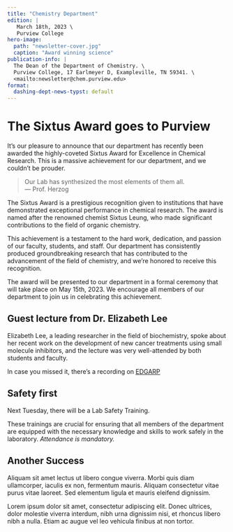 ```yaml
---
title: "Chemistry Department"
edition: |
   March 18th, 2023 \
   Purview College
hero-image:
  path: "newsletter-cover.jpg"
  caption: "Award winning science"
publication-info: |
  The Dean of the Department of Chemistry. \
  Purview College, 17 Earlmeyer D, Exampleville, TN 59341. \
  <mailto:newsletter@chem.purview.edu>
format:
  dashing-dept-news-typst: default
---
```


# The Sixtus Award goes to Purview

It's our pleasure to announce that our department has recently been awarded the highly-coveted Sixtus Award for Excellence in Chemical Research. This is a massive achievement for our department, and we couldn't be prouder.

> Our Lab has synthesized the most elements of them all.\
> --- Prof. Herzog

The Sixtus Award is a prestigious recognition given to institutions that have demonstrated exceptional performance in chemical research. The award is named after the renowned chemist Sixtus Leung, who made significant contributions to the field of organic chemistry.

This achievement is a testament to the hard work, dedication, and passion of our faculty, students, and staff. Our department has consistently produced groundbreaking research that has contributed to the advancement of the field of chemistry, and we're honored to receive this recognition.

The award will be presented to our department in a formal ceremony that will take place on May 15th, 2023. We encourage all members of our department to join us in celebrating this achievement.

::: {.article}
## Guest lecture from Dr. Elizabeth Lee

Elizabeth Lee, a leading researcher in the field of biochemistry, spoke about her recent work on the development of new cancer treatments using small molecule inhibitors, and the lecture was very well-attended by both students and faculty.

In case you missed it, there's a recording on [EDGARP](http://purview.edu/lts/2023-lee")
:::

::: {.article}
## Safety first

Next Tuesday, there will be a Lab Safety Training.

These trainings are crucial for ensuring that all members of the department are equipped with the necessary knowledge and skills to work safely in the laboratory. *Attendance is mandatory.*
:::

## Another Success

Aliquam sit amet lectus ut libero congue viverra. Morbi quis diam ullamcorper, iaculis ex non, fermentum mauris. Aliquam consectetur vitae purus vitae laoreet. Sed elementum ligula et mauris eleifend dignissim.

Lorem ipsum dolor sit amet, consectetur adipiscing elit. Donec ultrices, dolor molestie viverra interdum, nibh urna dignissim nisi, et rhoncus libero nibh a nulla. Etiam ac augue vel leo vehicula finibus at non tortor.
